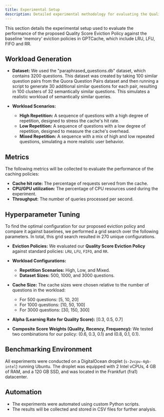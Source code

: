 ```yaml
---
title: Experimental Setup
description: Detailed experimental methodology for evaluating the Quality Score Eviction Policy against baseline memory policies in GPTCache.
---
```


This section details the experimental setup used to evaluate the performance of the proposed Quality Score Eviction Policy against the baseline 'memory' eviction policies in GPTCache, which include LRU, LFU, FIFO and RR.

## Workload Generation

- **Dataset:** We used the "paraphrased_questions.db" dataset, which contains 3200 questions. This dataset was created by taking 100 similar question pairs from the Quora Question Pairs dataset and then running a script to generate 30 additional similar questions for each pair, resulting in 100 clusters of 32 semantically similar questions. This simulates a realistic workload of semantically similar queries.

- **Workload Scenarios:**
  - **High Repetition:** A sequence of questions with a high degree of repetition, designed to stress the cache's hit rate.
  - **Low Repetition:** A sequence of questions with a low degree of repetition, designed to measure the cache's overhead.
  - **Mixed Repetition:** A sequence with a mix of high and low repeated questions, simulating a more realistic user behavior.

## Metrics

The following metrics will be collected to evaluate the performance of the caching policies:

- **Cache hit rate:** The percentage of requests served from the cache.
- **CPU/GPU utilization:** The percentage of CPU resources used during the experiment.
- **Throughput:** The number of queries processed per second.

## Hyperparameter Tuning

To find the optimal configuration for our proposed eviction policy and compare it against baselines, we performed a grid search over the following parameters. In total, this grid search resulted in 270 unique configurations.

- **Eviction Policies:** We evaluated our **Quality Score Eviction Policy** against standard policies: `LRU`, `LFU`, `FIFO`, and `RR`.

- **Workload Configurations:**
  - **Repetition Scenarios:** High, Low, and Mixed.
  - **Dataset Sizes:** 500, 1000, and 3000 questions.

- **Cache Size:** The cache sizes were chosen relative to the number of questions in the workload:
  - For 500 questions: [5, 10, 20]
  - For 1000 questions: [10, 50, 100]
  - For 3000 questions: [30, 150, 300]

- **Alpha (Learning Rate for Quality Score):** [0.3, 0.5, 0.7]

- **Composite Score Weights (Quality, Recency, Frequency):** We tested two combinations for our policy: (0.6, 0.3, 0.1) and (0.8, 0.1, 0.1).

## Benchmarking Environment

All experiments were conducted on a DigitalOcean droplet (`s-2vcpu-4gb-intel`) running Ubuntu. The droplet was equipped with 2 Intel vCPUs, 4 GB of RAM, and a 120 GB SSD, and was located in the Frankfurt (fra1) datacenter.

## Automation

- The experiments were automated using custom Python scripts.
- The results will be collected and stored in CSV files for further analysis.
